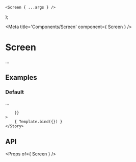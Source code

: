 
    <Screen { ...args } />
);

<Meta title='Components/Screen' component={ Screen } />

# Screen

...

## Examples

### Default

...

<Canvas>
    <Story
        name="Default"
        args={{
            
        }}
    >
        { Template.bind({}) }
    </Story>
</Canvas>

## API

<Props of={ Screen } />

